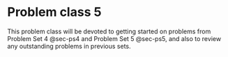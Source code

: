 # Problem class 5 {#sec-pc5}

This problem class will be devoted to getting started on problems from Problem Set 4 @sec-ps4 and Problem Set 5 @sec-ps5, and also to review any outstanding problems in previous sets. 



